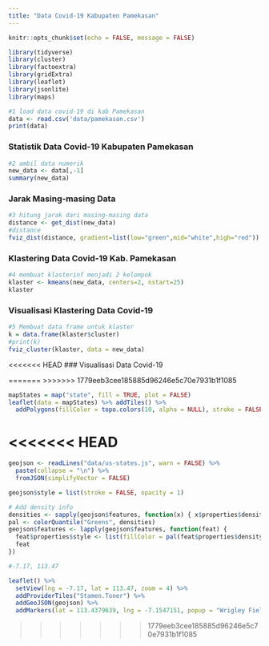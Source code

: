 ```yaml
---
title: "Data Covid-19 Kabupaten Pamekasan"
---
```


```r
knitr::opts_chunk$set(echo = FALSE, message = FALSE)
```


```r
library(tidyverse)
library(cluster)
library(factoextra)
library(gridExtra)
library(leaflet)
library(jsonlite)
library(maps)
```

```r
#1 load data covid-19 di kab Pamekasan
data <- read.csv('data/pamekasan.csv')
print(data)
```

### Statistik Data Covid-19 Kabupaten Pamekasan
```r
#2 ambil data numerik
new_data <- data[,-1]
summary(new_data)
```
### Jarak Masing-masing Data

```r
#3 hitung jarak dari masing-masing data
distance <- get_dist(new_data)
#distance
fviz_dist(distance, gradient=list(low="green",mid="white",high="red"))
```

### Klastering Data Covid-19 Kab. Pamekasan
```r
#4 membuat klasterinf menjadi 2 kelompok
klaster <- kmeans(new_data, centers=2, nstart=25)
klaster
```
### Visualisasi Klastering Data Covid-19 

```r
#5 Membuat data frame untuk klaster
k = data.frame(klaster$cluster)
#print(k)
fviz_cluster(klaster, data = new_data)
```

<<<<<<< HEAD
### Visualisasi Data Covid-19

=======
>>>>>>> 1779eeb3cee185885d96246e5c70e7931b1f1085
```r
mapStates = map("state", fill = TRUE, plot = FALSE)
leaflet(data = mapStates) %>% addTiles() %>%
  addPolygons(fillColor = topo.colors(10, alpha = NULL), stroke = FALSE)
```
<<<<<<< HEAD
=======

```r
geojson <- readLines("data/us-states.js", warn = FALSE) %>%
  paste(collapse = "\n") %>%
  fromJSON(simplifyVector = FALSE)

geojson$style = list(stroke = FALSE, opacity = 1)

# Add density info
densities <- sapply(geojson$features, function(x) { x$properties$density })
pal <- colorQuantile("Greens", densities)
geojson$features <- lapply(geojson$features, function(feat) {
  feat$properties$style <- list(fillColor = pal(feat$properties$density))
  feat
})

#-7.17, 113.47

leaflet() %>%
  setView(lng = -7.17, lat = 113.47, zoom = 4) %>%
  addProviderTiles("Stamen.Toner") %>%
  addGeoJSON(geojson) %>%
  addMarkers(lat = 113.4379639, lng = -7.1547151, popup = "Wrigley Field -- Home of the Cubs!")
```
>>>>>>> 1779eeb3cee185885d96246e5c70e7931b1f1085

